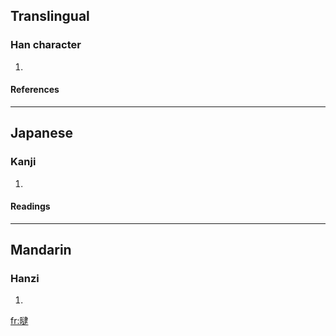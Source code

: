 ==Translingual==
===Han character===
{{Han char|rn=72|rad=日|as=12|sn=16|four=|canj=日卜中水 (AYLE)}}
# {{defn|Han|sort=日12}}
====References====
{{Han ref|kx=0500.070|dkj=14168|dj=0870.050|hdz=21534.190|uh=66C3|ud=26307}}

----
==Japanese==
===Kanji===
{{ja-kanji|grade=|rs=日12}}
# {{defn|Japanese}} 
====Readings====
{{ja-readings|on=[[たい]] (tai), [[だい]] (dai)|kun=[[あきらかでないさま]] (akirakadenaisama)}}

----
==Mandarin==
===Hanzi===
{{cmn-hanzi|pin=[[tài]] (tai4)|wg=t'ai<sup>4</sup>}}
# {{defn|Mandarin}}

[[fr:曃]]